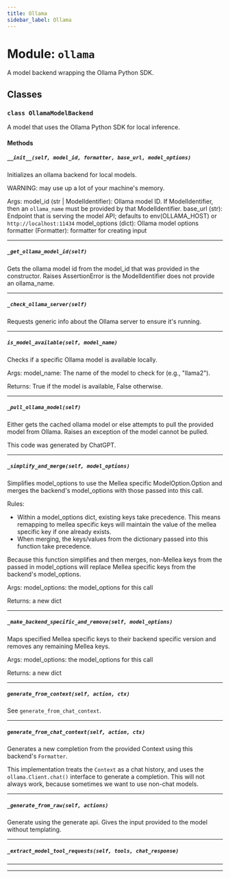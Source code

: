 ```yaml
---
title: Ollama
sidebar_label: Ollama
---
```


# Module: `ollama`

A model backend wrapping the Ollama Python SDK.

## Classes

### `class OllamaModelBackend`

A model that uses the Ollama Python SDK for local inference.

#### Methods

##### `__init__(self, model_id, formatter, base_url, model_options)`

Initializes an ollama backend for local models.

WARNING: may use up a lot of your machine's memory.

Args:
model_id (str | ModelIdentifier): Ollama model ID. If ModelIdentifier, then an `ollama_name` must be provided by that ModelIdentifier.
base_url (str): Endpoint that is serving the model API; defaults to env(OLLAMA_HOST) or `http://localhost:11434`
model_options (dict): Ollama model options
formatter (Formatter): formatter for creating input

-----

##### `_get_ollama_model_id(self)`

Gets the ollama model id from the model_id that was provided in the constructor. Raises AssertionError is the ModelIdentifier does not provide an ollama_name.

-----

##### `_check_ollama_server(self)`

Requests generic info about the Ollama server to ensure it's running.

-----

##### `is_model_available(self, model_name)`

Checks if a specific Ollama model is available locally.

Args:
model_name: The name of the model to check for (e.g., "llama2").

Returns:
True if the model is available, False otherwise.

-----

##### `_pull_ollama_model(self)`

Either gets the cached ollama model or else attempts to pull the provided model from Ollama. Raises an exception of the model cannot be pulled.

This code was generated by ChatGPT.

-----

##### `_simplify_and_merge(self, model_options)`

Simplifies model_options to use the Mellea specific ModelOption.Option and merges the backend's model_options with those passed into this call.

Rules:
- Within a model_options dict, existing keys take precedence. This means remapping to mellea specific keys will maintain the value of the mellea specific key if one already exists.
- When merging, the keys/values from the dictionary passed into this function take precedence.

Because this function simplifies and then merges, non-Mellea keys from the passed in model_options will replace
Mellea specific keys from the backend's model_options.

Args:
model_options: the model_options for this call

Returns:
a new dict

-----

##### `_make_backend_specific_and_remove(self, model_options)`

Maps specified Mellea specific keys to their backend specific version and removes any remaining Mellea keys.

Args:
model_options: the model_options for this call

Returns:
a new dict

-----

##### `generate_from_context(self, action, ctx)`

See `generate_from_chat_context`.

-----

##### `generate_from_chat_context(self, action, ctx)`

Generates a new completion from the provided Context using this backend's `Formatter`.

This implementation treats the `Context` as a chat history, and uses the  `ollama.Client.chat()` interface to generate a completion.
This will not always work, because sometimes we want to use non-chat models.

-----

##### `_generate_from_raw(self, actions)`

Generate using the generate api. Gives the input provided to the model without templating.

-----

##### `_extract_model_tool_requests(self, tools, chat_response)`

-----

---
